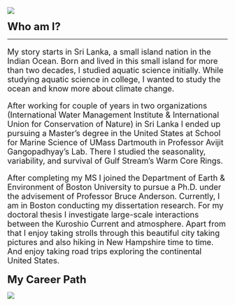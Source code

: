 ::: column-screen
![](mountains.png)
:::

<b><font size="+2">Who am I?</font></b>

------------------------------------------------------------------------

<p>

<font size="+1">

My story starts in Sri Lanka, a small island nation in the Indian Ocean. Born and lived in this small island for more than two decades, I studied aquatic science initially. While studying aquatic science in college, I wanted to study the ocean and know more about climate change.

After working for couple of years in two organizations (International Water Management Institute & International Union for Conservation of Nature) in Sri Lanka I ended up pursuing a Master's degree in the United States at School for Marine Science of UMass Dartmouth in Professor Avijit Gangopadhyay's Lab. There I studied the seasonality, variability, and survival of Gulf Stream's Warm Core Rings.

After completing my MS I joined the Department of Earth & Environment of Boston University to pursue a Ph.D. under the advisement of Professor Bruce Anderson. Currently, I am in Boston conducting my dissertation research. For my doctoral thesis I investigate large-scale interactions between the Kuroshio Current and atmosphere. Apart from that I enjoy taking strolls through this beautiful city taking pictures and also hiking in New Hampshire time to time. And enjoy taking road trips exploring the continental United States.

</p>

</font>

<b><font size="+2">My Career Path</font></b>

::: column-screen
![](Career_Path.jpg)
:::
